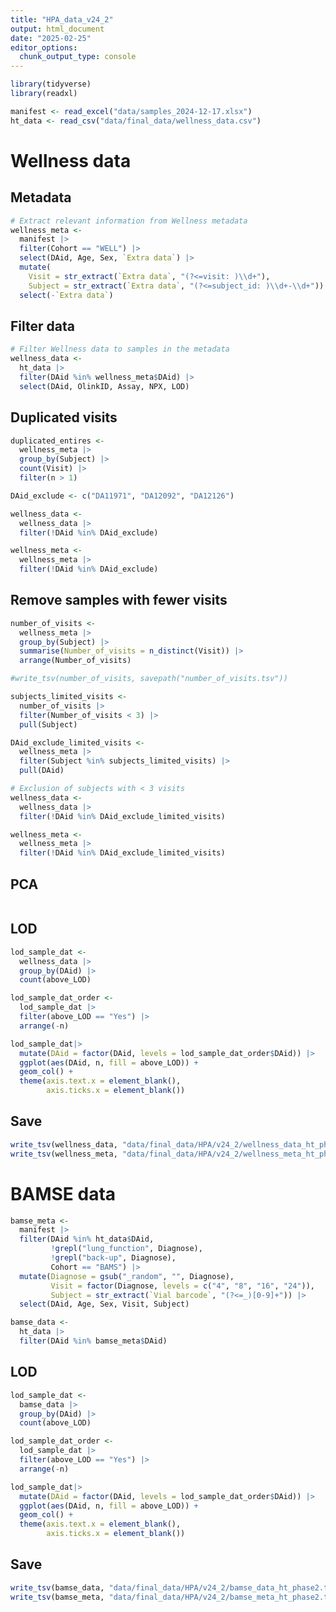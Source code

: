 ```yaml
---
title: "HPA_data_v24_2"
output: html_document
date: "2025-02-25"
editor_options: 
  chunk_output_type: console
---
```


```r
library(tidyverse)
library(readxl)

manifest <- read_excel("data/samples_2024-12-17.xlsx")
ht_data <- read_csv("data/final_data/wellness_data.csv")
```


# Wellness data

## Metadata

```r
# Extract relevant information from Wellness metadata
wellness_meta <- 
  manifest |> 
  filter(Cohort == "WELL") |> 
  select(DAid, Age, Sex, `Extra data`) |> 
  mutate(
    Visit = str_extract(`Extra data`, "(?<=visit: )\\d+"),                   
    Subject = str_extract(`Extra data`, "(?<=subject_id: )\\d+-\\d+")) |> 
  select(-`Extra data`)
```

## Filter data

```r
# Filter Wellness data to samples in the metadata
wellness_data <- 
  ht_data |> 
  filter(DAid %in% wellness_meta$DAid) |> 
  select(DAid, OlinkID, Assay, NPX, LOD)
```

## Duplicated visits


```r
duplicated_entires <- 
  wellness_meta |> 
  group_by(Subject) |> 
  count(Visit) |> 
  filter(n > 1) 

DAid_exclude <- c("DA11971", "DA12092", "DA12126")

wellness_data <-
  wellness_data |>
  filter(!DAid %in% DAid_exclude)

wellness_meta <-
  wellness_meta |>
  filter(!DAid %in% DAid_exclude)
```

## Remove samples with fewer visits

```r
number_of_visits <- 
  wellness_meta |> 
  group_by(Subject) |> 
  summarise(Number_of_visits = n_distinct(Visit)) |> 
  arrange(Number_of_visits)  

#write_tsv(number_of_visits, savepath("number_of_visits.tsv"))

subjects_limited_visits <- 
  number_of_visits |> 
  filter(Number_of_visits < 3) |>
  pull(Subject)

DAid_exclude_limited_visits <- 
  wellness_meta |> 
  filter(Subject %in% subjects_limited_visits) |> 
  pull(DAid)

# Exclusion of subjects with < 3 visits
wellness_data <-
  wellness_data |>
  filter(!DAid %in% DAid_exclude_limited_visits)

wellness_meta <-
  wellness_meta |>
  filter(!DAid %in% DAid_exclude_limited_visits)
```

## PCA

```r

```

## LOD

```r
lod_sample_dat <- 
  wellness_data |> 
  group_by(DAid) |> 
  count(above_LOD) 

lod_sample_dat_order <- 
  lod_sample_dat |> 
  filter(above_LOD == "Yes") |>
  arrange(-n)

lod_sample_dat|> 
  mutate(DAid = factor(DAid, levels = lod_sample_dat_order$DAid)) |>
  ggplot(aes(DAid, n, fill = above_LOD)) +
  geom_col() +
  theme(axis.text.x = element_blank(),
        axis.ticks.x = element_blank()) 
```

## Save

```r
write_tsv(wellness_data, "data/final_data/HPA/v24_2/wellness_data_ht_phase2.tsv")
write_tsv(wellness_meta, "data/final_data/HPA/v24_2/wellness_meta_ht_phase2.tsv")
```


# BAMSE data

```r
bamse_meta <- 
  manifest |> 
  filter(DAid %in% ht_data$DAid,
         !grepl("lung_function", Diagnose),
         !grepl("back-up", Diagnose),
         Cohort == "BAMS") |> 
  mutate(Diagnose = gsub("_random", "", Diagnose),
         Visit = factor(Diagnose, levels = c("4", "8", "16", "24")),
         Subject = str_extract(`Vial barcode`, "(?<=_)[0-9]+")) |> 
  select(DAid, Age, Sex, Visit, Subject)

bamse_data <- 
  ht_data |> 
  filter(DAid %in% bamse_meta$DAid)
```


## LOD

```r
lod_sample_dat <- 
  bamse_data |> 
  group_by(DAid) |> 
  count(above_LOD) 

lod_sample_dat_order <- 
  lod_sample_dat |> 
  filter(above_LOD == "Yes") |>
  arrange(-n)

lod_sample_dat|> 
  mutate(DAid = factor(DAid, levels = lod_sample_dat_order$DAid)) |>
  ggplot(aes(DAid, n, fill = above_LOD)) +
  geom_col() +
  theme(axis.text.x = element_blank(),
        axis.ticks.x = element_blank()) 
```

## Save

```r
write_tsv(bamse_data, "data/final_data/HPA/v24_2/bamse_data_ht_phase2.tsv")
write_tsv(bamse_meta, "data/final_data/HPA/v24_2/bamse_meta_ht_phase2.tsv")
```


